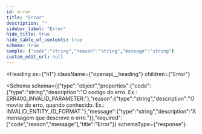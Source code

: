 ```yaml
---
id: error
title: "Error"
description: ""
sidebar_label: "Error"
hide_title: true
hide_table_of_contents: true
schema: true
sample: {"code":"string","reason":"string","message":"string"}
custom_edit_url: null
---
```


<!-- DO NOT EDIT THIS FILE DIRECTLY! -->
<!-- IT IS AUTOMATICALLY GENERATED FROM THE YAML FILES IN THE OAS FOLDER -->
<!-- These files are automatically generated by npm `run apidocs` scripts. -->
<!-- Any manual changes will be lost on the next automatic generation. -->
<!-- To modify the documentation or the OpenAPI specification, edit the appropriate source files in the `oas` folder. -->


<Heading
  as={"h1"}
  className={"openapi__heading"}
  children={"Error"}
>
</Heading>





<Schema
  schema={{"type":"object","properties":{"code":{"type":"string","description":"O codigo do erro. Ex.: ERR400_INVALID_PARAMETER."},"reason":{"type":"string","description":"O movito do erro, quando conhecido. Ex.: INVALID_ENTITY_ID_FORMAT."},"message":{"type":"string","description":"A mensagem que descreve o erro."}},"required":["code","reason","message"],"title":"Error"}}
  schemaType={"response"}
>
  
</Schema>
